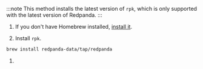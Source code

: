 
:::note
This method installs the latest version of `rpk`, which is only supported with the latest version of Redpanda.
:::

1. If you don't have Homebrew installed, [install it](https://brew.sh/).

1. Install `rpk`.

  ```bash
  brew install redpanda-data/tap/redpanda
  ```

1. <RpkVersion/>
